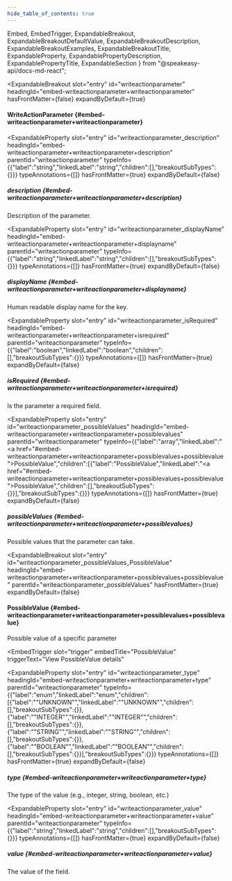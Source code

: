 ```yaml
---
hide_table_of_contents: true
---
```

  Embed,
  EmbedTrigger,
  ExpandableBreakout,
  ExpandableBreakoutDefaultValue,
  ExpandableBreakoutDescription,
  ExpandableBreakoutExamples,
  ExpandableBreakoutTitle,
  ExpandableProperty,
  ExpandablePropertyDescription,
  ExpandablePropertyTitle,
  ExpandableSection
} from "@speakeasy-api/docs-md-react";

<ExpandableSection>

<ExpandableBreakout
  slot="entry"
  id="writeactionparameter"
  headingId="embed-writeactionparameter+writeactionparameter"
  hasFrontMatter={false}
  expandByDefault={true}
>

<ExpandableBreakoutTitle slot="title">

#### WriteActionParameter \{#embed-writeactionparameter+writeactionparameter\}

</ExpandableBreakoutTitle>

<ExpandableBreakoutDescription slot="description">

</ExpandableBreakoutDescription>

<ExpandableBreakoutExamples slot="examples">

</ExpandableBreakoutExamples>

<ExpandableBreakoutDefaultValue slot="defaultValue">

</ExpandableBreakoutDefaultValue>

</ExpandableBreakout>

<ExpandableProperty
  slot="entry"
  id="writeactionparameter_description"
  headingId="embed-writeactionparameter+writeactionparameter+description"
  parentId="writeactionparameter"
  typeInfo={{"label":"string","linkedLabel":"string","children":[],"breakoutSubTypes":{}}}
  typeAnnotations={[]}
  hasFrontMatter={true}
  expandByDefault={false}
>

<ExpandablePropertyTitle slot="title">

##### description \{#embed-writeactionparameter+writeactionparameter+description\}

</ExpandablePropertyTitle>

<ExpandablePropertyDescription slot="description">

Description of the parameter.

</ExpandablePropertyDescription>

</ExpandableProperty>

<ExpandableProperty
  slot="entry"
  id="writeactionparameter_displayName"
  headingId="embed-writeactionparameter+writeactionparameter+displayname"
  parentId="writeactionparameter"
  typeInfo={{"label":"string","linkedLabel":"string","children":[],"breakoutSubTypes":{}}}
  typeAnnotations={[]}
  hasFrontMatter={true}
  expandByDefault={false}
>

<ExpandablePropertyTitle slot="title">

##### displayName \{#embed-writeactionparameter+writeactionparameter+displayname\}

</ExpandablePropertyTitle>

<ExpandablePropertyDescription slot="description">

Human readable display name for the key.

</ExpandablePropertyDescription>

</ExpandableProperty>

<ExpandableProperty
  slot="entry"
  id="writeactionparameter_isRequired"
  headingId="embed-writeactionparameter+writeactionparameter+isrequired"
  parentId="writeactionparameter"
  typeInfo={{"label":"boolean","linkedLabel":"boolean","children":[],"breakoutSubTypes":{}}}
  typeAnnotations={[]}
  hasFrontMatter={true}
  expandByDefault={false}
>

<ExpandablePropertyTitle slot="title">

##### isRequired \{#embed-writeactionparameter+writeactionparameter+isrequired\}

</ExpandablePropertyTitle>

<ExpandablePropertyDescription slot="description">

Is the parameter a required field.

</ExpandablePropertyDescription>

</ExpandableProperty>

<ExpandableProperty
  slot="entry"
  id="writeactionparameter_possibleValues"
  headingId="embed-writeactionparameter+writeactionparameter+possiblevalues"
  parentId="writeactionparameter"
  typeInfo={{"label":"array","linkedLabel":"<a href=\"#embed-writeactionparameter+writeactionparameter+possiblevalues+possiblevalue\">PossibleValue</a>","children":[{"label":"PossibleValue","linkedLabel":"<a href=\"#embed-writeactionparameter+writeactionparameter+possiblevalues+possiblevalue\">PossibleValue</a>","children":[],"breakoutSubTypes":{}}],"breakoutSubTypes":{}}}
  typeAnnotations={[]}
  hasFrontMatter={true}
  expandByDefault={false}
>

<ExpandablePropertyTitle slot="title">

##### possibleValues \{#embed-writeactionparameter+writeactionparameter+possiblevalues\}

</ExpandablePropertyTitle>

<ExpandablePropertyDescription slot="description">

Possible values that the parameter can take.

</ExpandablePropertyDescription>

</ExpandableProperty>

<ExpandableBreakout
  slot="entry"
  id="writeactionparameter_possibleValues_PossibleValue"
  headingId="embed-writeactionparameter+writeactionparameter+possiblevalues+possiblevalue"
  parentId="writeactionparameter_possibleValues"
  hasFrontMatter={true}
  expandByDefault={false}
>

<ExpandableBreakoutTitle slot="title">

#### PossibleValue \{#embed-writeactionparameter+writeactionparameter+possiblevalues+possiblevalue\}

</ExpandableBreakoutTitle>

<ExpandableBreakoutDescription slot="description">

Possible value of a specific parameter

</ExpandableBreakoutDescription>

<ExpandableBreakoutExamples slot="examples">

</ExpandableBreakoutExamples>

<ExpandableBreakoutDefaultValue slot="defaultValue">

</ExpandableBreakoutDefaultValue>

<Embed slot="embed">

<EmbedTrigger
  slot="trigger"
  embedTitle="PossibleValue"
  triggerText="View PossibleValue details"
>

<Embedpossiblevalue />

</EmbedTrigger>

</Embed>

</ExpandableBreakout>

<ExpandableProperty
  slot="entry"
  id="writeactionparameter_type"
  headingId="embed-writeactionparameter+writeactionparameter+type"
  parentId="writeactionparameter"
  typeInfo={{"label":"enum","linkedLabel":"enum","children":[{"label":"\"UNKNOWN\"","linkedLabel":"\"UNKNOWN\"","children":[],"breakoutSubTypes":{}},{"label":"\"INTEGER\"","linkedLabel":"\"INTEGER\"","children":[],"breakoutSubTypes":{}},{"label":"\"STRING\"","linkedLabel":"\"STRING\"","children":[],"breakoutSubTypes":{}},{"label":"\"BOOLEAN\"","linkedLabel":"\"BOOLEAN\"","children":[],"breakoutSubTypes":{}}],"breakoutSubTypes":{}}}
  typeAnnotations={[]}
  hasFrontMatter={true}
  expandByDefault={false}
>

<ExpandablePropertyTitle slot="title">

##### type \{#embed-writeactionparameter+writeactionparameter+type\}

</ExpandablePropertyTitle>

<ExpandablePropertyDescription slot="description">

The type of the value (e.g., integer, string, boolean, etc.)

</ExpandablePropertyDescription>

</ExpandableProperty>

<ExpandableProperty
  slot="entry"
  id="writeactionparameter_value"
  headingId="embed-writeactionparameter+writeactionparameter+value"
  parentId="writeactionparameter"
  typeInfo={{"label":"string","linkedLabel":"string","children":[],"breakoutSubTypes":{}}}
  typeAnnotations={[]}
  hasFrontMatter={true}
  expandByDefault={false}
>

<ExpandablePropertyTitle slot="title">

##### value \{#embed-writeactionparameter+writeactionparameter+value\}

</ExpandablePropertyTitle>

<ExpandablePropertyDescription slot="description">

The value of the field.

</ExpandablePropertyDescription>

</ExpandableProperty>

</ExpandableSection>